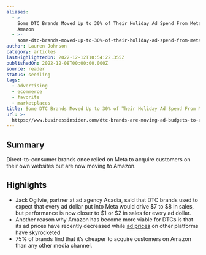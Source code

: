 ```yaml
---
aliases:
  - >-
    Some DTC Brands Moved Up to 30% of Their Holiday Ad Spend From Meta to
    Amazon
  - >-
    some-dtc-brands-moved-up-to-30%-of-their-holiday-ad-spend-from-meta-to-amazon
author: Lauren Johnson
category: articles
lastHighlightedOn: 2022-12-12T10:54:22.355Z
publishedOn: 2022-12-08T00:00:00.000Z
source: reader
status: seedling
tags:
  - advertising
  - ecommerce
  - favorite
  - marketplaces
title: Some DTC Brands Moved Up to 30% of Their Holiday Ad Spend From Meta to Amazon
url: >-
  https://www.businessinsider.com/dtc-brands-are-moving-ad-budgets-to-amazon-2022-12?r=US&IR=T
---
```

## Summary

Direct-to-consumer brands once relied on Meta to acquire customers on their own websites but are now moving to Amazon.

## Highlights

- Jack Ogilvie, partner at ad agency Acadia, said that DTC brands used to expect that every ad dollar put into Meta would drive $7 to $8 in sales, but performance is now closer to $1 or $2 in sales for every ad dollar.
- Another reason why Amazon has become more viable for DTCs is that its ad prices have recently decreased while [ad prices](https://www.businessinsider.com/digital-ad-prices-are-skyrocketing-in-2022-2) on other platforms have skyrocketed
- 75% of brands find that it’s cheaper to acquire customers on Amazon than any other media channel.
